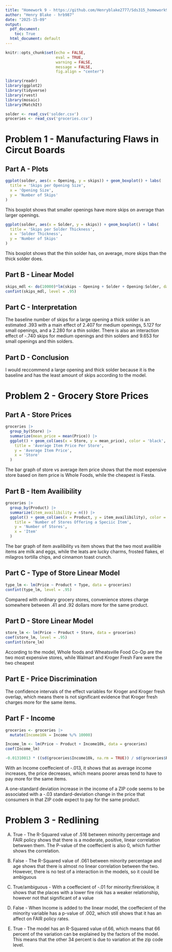 ```yaml
---
title: "Homework 9 - https://github.com/Henryblake2777/Sds315_homework9"
author: "Henry Blake - hrb987"
date: "2025-15-09"
output:
  pdf_document:
    toc: True
  html_document: default
---
```


```r
knitr::opts_chunk$set(echo = FALSE,
                      eval = TRUE,
                      warning = FALSE,
                      message = FALSE,
                      fig.align = "center")

library(readr)
library(ggplot2)
library(tidyverse)
library(rvest)
library(mosaic)
library(MatchIt)

solder <- read_csv('solder.csv')
groceries <- read_csv('groceries.csv')
```

# Problem 1 - Manufacturing Flaws in Circut Boards

## Part A - Plots

```r
ggplot(solder, aes(x = Opening, y = skips)) + geom_boxplot() + labs(
  title = 'Skips per Opening Size',
  x = 'Opening Size',
  y = 'Number of Skips'
)
```

This boxplot shows that smaller openings have more skips on average than larger openings.

```r
ggplot(solder, aes(x = Solder, y = skips)) + geom_boxplot() + labs(
  title = 'Skips per Solder Thickness',
  x = 'Solder Thickness',
  y = 'Number of Skips'
)
```

This boxplot shows that the thin solder has, on average, more skips than the thick solder does.

## Part B - Linear Model

```r
skips_mdl <- do(10000)*lm(skips ~ Opening + Solder + Opening:Solder, data = resample(solder))
confint(skips_mdl, level = .95)
```

## Part C - Interpretation

The baseline number of skips for a large opening a thick solder is an estimated .393 with a main effect of 2.407 for medium openings, 5.127 for small openings, and a 2.280 for a thin solder. There is also an interaction effect of -.740 skips for medium openings and thin solders and 9.653 for small openings and thin solders.

## Part D - Conclusion

I would reccommend a large opening and thick solder because it is the baseline and has the least amount of skips according to the model.

# Problem 2 - Grocery Store Prices

## Part A - Store Prices

```r
groceries |>
  group_by(Store) |>
  summarize(mean_price = mean(Price)) |>
  ggplot() + geom_col(aes(x = Store, y = mean_price), color = 'black', fill = 'darkgreen') + coord_flip() + labs(
    title = 'Average Item Price Per Store',
    y = 'Average Item Price',
    x = 'Store'
  )
```

The bar graph of store vs average item price shows that the most expensive store based on item price is Whole Foods, while the cheapest is Fiesta.

## Part B - Item Availibility

```r
groceries |>
  group_by(Product) |>
  summarize(item_availibility = n()) |>
  ggplot() + geom_col(aes(x = Product, y = item_availibility), color = 'black', fill = 'darkgreen') +   coord_flip() + labs(
    title = 'Number of Stores Offering a Speciic Item',
    y = 'Number of Stores',
    x = 'Item'
  )
```

The bar graph of item availibility vs item shows that the two most availible items are milk and eggs, while the leats are lucky charms, frosted flakes, el milagros tortilla chips, and cinnamon toast crunch.

## Part C - Type of Store Linear Model

```r
type_lm <- lm(Price ~ Product + Type, data = groceries)
confint(type_lm, level = .95)
```

Compared with ordinary grocery stores, convenience stores charge somewhere between
.41 and .92 dollars more for the same product.

## Part D - Store Linear Model

```r
store_lm <- lm(Price ~ Product + Store, data = groceries)
coef(store_lm, level = .95)
confint(store_lm)
```

According to the model, Whole foods and Wheatsville Food Co-Op are the two most expensive stores, while Walmart and Kroger Fresh Fare were the two cheapest

## Part E - Price Discrimination

The confidence intervals of the effect variables for Kroger and Kroger fresh overlap, which means there is not significant evidence that Kroger fresh charges more for the same items.

## Part F - Income

```r
groceries <- groceries |>
  mutate(Income10k = Income %/% 10000)

Income_lm <- lm(Price ~ Product + Income10k, data = groceries) 
coef(Income_lm)

-0.01310013 * ((sd(groceries$Income10k, na.rm = TRUE)) / sd(groceries$Price, na.rm = TRUE))
```

With an Income coeffecient of -.013, it shows that as average income increases, the price decreases, which means poorer areas tend to have to pay more for the same items.

A one-standard deviation increase in the income of a ZIP code seems to be associated with
a -.03 standard-deviation change in the price that consumers in that ZIP code expect to pay for
the same product.

# Problem 3 - Redlining

A) True - The R-Squared value of .516 between minority percentage and FAIR policy shows that there is a moderate, positive, linear correlation betwwen them. The P-value of the coeffecient is also 0, which further shows the correlation.

B) False - The R-Squared value of .061 between minority percentage and age shows that there is almost no linear correlation between the two. However, there is no test of a interaction in the models, so it could be ambiguous

C) True/ambiguous - With a coeffecient of -.01 for minority:firerisklow, it shows that the places with a lower fire risk has a weaker relationship, however not that significant of a value

D) False - When Income is added to the linear model, the coeffecient of the minority variable has a p-value of .002, which still shows that it has an affect on FAIR policy rates.

E) True - The model has an R-Squared value of.66, which means that 66 percent of the variation can be explained by the factors of the model. This means that the other 34 percent is due to variation at the zip code level.